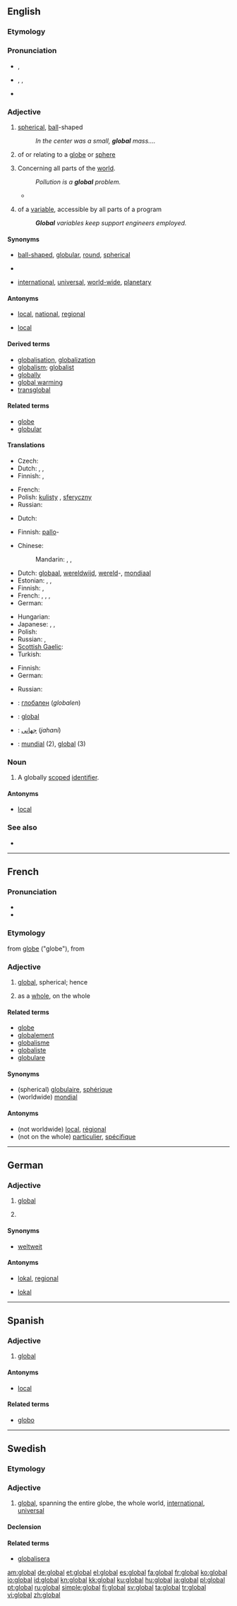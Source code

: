 ==English==

===Etymology===
{{suffix|globe|al}}

===Pronunciation===
* {{a|UK}} {{IPA|/ˈɡləʊbəl/}}, {{SAMPA|/"gl@Ub@l/}}
* {{a|US}} {{enPR|glō'bəl}}, {{IPA|/ˈɡloʊbəl/}}, {{SAMPA|/"gloUb@l/}}
* {{rhymes|əʊbəl}}

===Adjective===
{{en-adj}}

# [[spherical]], [[ball]]-shaped
#: ''In the center was a small, '''global''' mass....''
# {{context|not [[comparable]]}} of or relating to a [[globe]] or [[sphere]]
# Concerning all parts of the [[world]].
#: ''Pollution is a '''global''' problem.''
#* {{quote-book|title=Importing the law in post-communist transitions|page=169|author=Catherine Dupré|year=2003|passage=Some rights are more '''global''' than others; social rights in particular do not seem to globalise easily.}}
# {{context|not comparable|computing}} of a [[variable]], accessible by all parts of a program
#: '''''Global''' variables keep support engineers employed.''

====Synonyms====
* {{sense|spherical}} [[ball-shaped]], [[globular]], [[round]], [[spherical]]
* {{sense|of or relating to a globe or sphere}}
* {{sense|concerning all parts of the world}} [[international]], [[universal]], [[world-wide]], [[planetary]]

====Antonyms====
* {{sense|concerning all parts of the world}} [[local]], [[national]], [[regional]]
* {{sense|of a variable, in computing}} [[local]]

====Derived terms====
* [[globalisation]], [[globalization]]
* [[globalism]]; [[globalist]]
* [[globally]]
* [[global warming]]
* [[transglobal]]

====Related terms====
* [[globe]]
* [[globular]]

====Translations====
{{trans-top|spherical}}
* Czech: {{t-|cs|kulovitý|m}}
* Dutch: {{t-|nl|bolvormig}}, {{t-|nl|bolrond}}, {{t-|nl|sferisch}}
* Finnish: {{t-|fi|pallomainen}}, {{t+|fi|pyöreä}}
{{trans-mid}}
* French: {{t+|fr|globulaire}}
* Polish: [[kulisty]] {{m}}, [[sferyczny]] {{m}}
* Russian: {{t-|ru|сферический|tr=sferíčeskij}}
{{trans-bottom}}

{{trans-top|of or relating to a globe or sphere}}
* Dutch: {{t-|nl|sferisch}}
{{trans-mid}}
* Finnish: [[pallo]]-
{{trans-bottom}}

{{trans-top|concerning all parts of the world}}
* Chinese:
*: Mandarin: {{t-|cmn|全球|tr=quánqiú|sc=Hani}}, {{t|zh|萬國|sc=Hani}}, {{t|zh|万国|tr=wànguó|sc=Hani}}
* Dutch: [[globaal#Dutch|globaal]], [[wereldwijd#Dutch|wereldwijd]], [[wereld]]-, [[mondiaal]]
* Estonian: {{t|et|ülemaailmne}},  {{t|et|globaalne}},  {{t|et|globaalne}}
* Finnish: {{t-|fi|maailmanlaajuinen}}, {{t+|fi|globaali}}
* French: {{t+|fr|global}}, {{t+|fr|global|f}}, {{t+|fr|mondial|m}}, {{t+|fr|mondiale|f}}
* German: {{t+|de|global}}
{{trans-mid}}
* Hungarian: {{t+|hu|globális}}
* Japanese: {{t|ja|グローバル|tr=gurōbaru}},  {{t|ja|世界的|tr=せかいてき, sekai-teki}}, {{t|ja|万国|tr=ばんこくの, bankoku-no|alt=万国の|sc=Jpan}}
* Polish: {{t+|pl|globalny|m}}
* Russian: {{t+|ru|всемирный|tr=vsemírnyj}}, {{t+|ru|глобальный|tr=globál'nyj}}
* [[Scottish Gaelic]]: {{t-|gd|domhanta|xs=Scottish Gaelic}}
* Turkish: {{t|tr|küresel}}
{{trans-bottom}}

{{trans-top|of a variable, in computing}}
* Finnish: {{t+|fi|globaali}}
* German: {{t+|de|global}}
{{trans-mid}}
* Russian: {{t+|ru|глобальный|tr=globál'nyj}}
{{trans-bottom}}

{{checktrans-top}}
* {{ttbc|bg}}: [[#Bulgarian|глобален]] (''globalen'')
* {{ttbc|fr}}: [[#French|global]]
* {{ttbc|fa}}: [[#Persian|جهانی]] (''jahani'')
* {{ttbc|es}}: [[#Spanish|mundial]] (2), [[#Spanish|global]] (3)
{{trans-bottom}}

===Noun===
{{en-noun}}

# {{computing}} A globally [[scope]]d [[identifier]].

====Antonyms====
* [[local]]

===See also===
* {{pedia}}

----

==French==

===Pronunciation===
* {{IPA|/ɡlɔ.bal/|lang=fr}}
* {{homophones|globale|globales}}

===Etymology===
from [[globe]] ("globe"), from {{etyl|la|fr}} {{term|globus||globe, sphere}}

===Adjective===
{{fr-adj-al|glob}}

# {{originally}} [[#English|global]], spherical; hence {{italbrac|concerning the whole world}}
# as a [[whole]], on the whole

====Related terms====
* [[globe]] {{m}}
* [[globalement]]
* [[globalisme]] {{m}}
* [[globaliste]] {{m}}
* [[globulare]]

====Synonyms====
* (spherical) [[globulaire]], [[sphérique]]
* (worldwide) [[mondial]]

====Antonyms====
* (not worldwide) [[local#French|local]], [[régional]]
* (not on the whole) [[particulier]], [[spécifique]]

----

==German==

===Adjective===
{{de-adj|-}}

# [[#English|global]] {{italbrac|worldwide}}
# {{computing|lang=de}} {{italbrac|worldwide}}

====Synonyms====
* {{sense|worldwide}} [[weltweit]]

====Antonyms====
* {{sense|worldwide}} [[lokal]], [[regional]]
* {{sense|computing}} [[lokal]]

----

==Spanish==

===Adjective===
{{es-adj|pl=globales}}

# [[#English|global]] {{italbrac|worldwide}}

====Antonyms====
* [[local]]

====Related terms====
* [[globo]]

----

==Swedish==

===Etymology===
{{suffix|glob|al|lang=sv}}

===Adjective===
{{infl|sv|adjective}}

# [[#English|global]], spanning the entire globe, the whole world, [[international]], [[universal]]

====Declension====
{{sv-adj-abs}}

====Related terms====
* [[globalisera]]

[[am:global]]
[[de:global]]
[[et:global]]
[[el:global]]
[[es:global]]
[[fa:global]]
[[fr:global]]
[[ko:global]]
[[io:global]]
[[id:global]]
[[kn:global]]
[[kk:global]]
[[ku:global]]
[[hu:global]]
[[ja:global]]
[[pl:global]]
[[pt:global]]
[[ru:global]]
[[simple:global]]
[[fi:global]]
[[sv:global]]
[[ta:global]]
[[tr:global]]
[[vi:global]]
[[zh:global]]